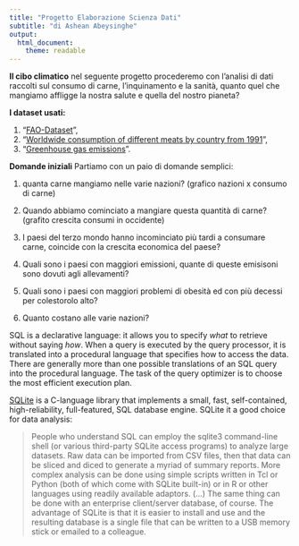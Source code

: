 ```yaml
---
title: "Progetto Elaborazione Scienza Dati"
subtitle: "di Ashean Abeysinghe"
output:
  html_document:
    theme: readable
---
```



**Il cibo climatico** nel seguente progetto procederemo con l'analisi di dati raccolti sul consumo di carne,
l'inquinamento e la sanità, quanto quel che mangiamo affligge la nostra salute e quella del nostro pianeta? 

**I dataset usati:**

1. "[FAO-Dataset](https://www.kaggle.com/dorbicycle/world-foodfeed-production)", 
2. "[Worldwide consumption of different meats by country from 1991](https://www.kaggle.com/vagifa/meatconsumption)",
3. "[Greenhouse gas emissions](https://github.com/owid/co2-data/blob/master/owid-co2-data.csv)". 

**Domande iniziali**
Partiamo con un paio di domande semplici:

  1. quanta carne mangiamo nelle varie nazioni?
  (grafico nazioni x consumo di carne)
  
  2. Quando abbiamo cominciato a mangiare questa quantità di carne?
  (grafito crescita consumi in occidente)
  
  3. I paesi del terzo mondo hanno incominciato più tardi a consumare carne, coincide con la crescita economica del        paese?
  
  4. Quali sono i paesi con maggiori emissioni, quante di queste emisisoni sono dovuti agli allevamenti?
  
  5. Quali sono i paesi con maggiori problemi di obesità ed con più decessi per colestorolo alto?
  
  6. Quanto costano alle varie nazioni?
  
  
  
  

SQL is a declarative language: it allows you to specify *what* to retrieve without saying *how*. When a query is executed by the query processor, it is translated into a procedural language that specifies how to access the data. There are generally more than one possible translations of an SQL query into the procedural language. The task of the query optimizer is to choose the most efficient execution plan.

[SQLite](https://www.sqlite.org/index.html) is a C-language library that implements a small, fast, self-contained, high-reliability, full-featured, SQL database engine. SQLite it a good choice for data analysis:

>People who understand SQL can employ the sqlite3 command-line shell (or various third-party SQLite access programs) to analyze large datasets. Raw data can be imported from CSV files, then that data can be sliced and diced to generate a myriad of summary reports. More complex analysis can be done using simple scripts written in Tcl or Python (both of which come with SQLite built-in) or in R or other languages using readily available adaptors. (...) The same thing can be done with an enterprise client/server database, of course. The advantage of SQLite is that it is easier to install and use and the resulting database is a single file that can be written to a USB memory stick or emailed to a colleague.
